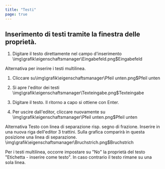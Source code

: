 ```yaml
---
title: "Testi"
page: true
---
```

## Inserimento di testi tramite la finestra delle propriet&#224;.


1. Digitare il testo direttamente nel campo d&#39;inserimento<Image>\img\grafik\eigenschaftsmanager\Eingabefeld.png$Eingabefeld</Image>


Alternativa
 per inserire i testi multilinea.

1. Cliccare su<Image>\img\grafik\eigenschaftsmanager\Pfeil unten.png$Pfeil unten</Image> 

2. Si apre l&#39;editor dei testi<Image>\img\grafik\eigenschaftsmanager\Texteingabe.png$Texteingabe</Image> 

3. Digitare il testo. Il ritorno a capo si ottiene con Enter. 

4. Per uscire dall&#39;editor, cliccare nuovamente su<Image>\img\grafik\eigenschaftsmanager\Pfeil unten.png$Pfeil unten</Image> 




Alternativa
   <Bold> Testo con linea di separazione risp. segno di frazione. </Bold> 
Inserire in una nuova riga dell&#39;editor 3 trattini. Sulla grafica comparir&#224; in questa posizione una linea di separazione.<Image>\img\grafik\eigenschaftsmanager\Bruchstrich.png$Bruchstrich</Image>

<Warning>
Per i testi multilinea, occorre impostare su &quot;No&quot; la propriet&#224; del testo &quot;Etichetta - inserire come testo&quot;. In caso contrario il testo rimane su una sola linea.
</Warning>
